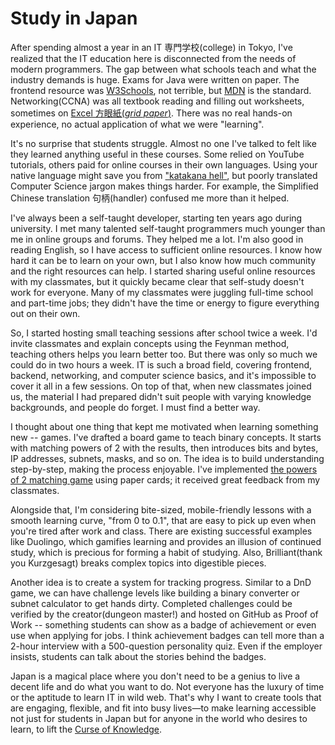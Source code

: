 # Study in Japan

After spending almost a year in an IT 専門学校(college) in Tokyo, I've realized that the IT education here is disconnected from the needs of modern programmers. The gap between what schools teach and what the industry demands is huge. Exams for Java were written on paper. The frontend resource was [W3Schools](https://www.w3schools.com/html/default.asp), not terrible, but [MDN](https://developer.mozilla.org/en-US/docs/Web/HTML/Element/a) is the standard. Networking(CCNA) was all textbook reading and filling out worksheets, sometimes on [Excel 方眼紙(_grid paper_)](https://vbaexcel.slavesystems.com/excel-setting/?p=796). There was no real hands-on experience, no actual application of what we were "learning".

It's no surprise that students struggle. Almost no one I've talked to felt like they learned anything useful in these courses. Some relied on YouTube tutorials, others paid for online courses in their own languages. Using your native language might save you from ["katakana hell"](https://www.youtube.com/watch?v=zhGnuWwpNxI), but poorly translated Computer Science jargon makes things harder. For example, the Simplified Chinese translation 句柄(handler) confused me more than it helped.

I've always been a self-taught developer, starting ten years ago during university. I met many talented self-taught programmers much younger than me in online groups and forums. They helped me a lot. I'm also good in reading English, so I have access to sufficient online resources. I know how hard it can be to learn on your own, but I also know how much community and the right resources can help. I started sharing useful online resources with my classmates, but it quickly became clear that self-study doesn't work for everyone. Many of my classmates were juggling full-time school and part-time jobs; they didn't have the time or energy to figure everything out on their own.

So, I started hosting small teaching sessions after school twice a week. I'd invite classmates and explain concepts using the Feynman method, teaching others helps you learn better too. But there was only so much we could do in two hours a week. IT is such a broad field, covering frontend, backend, networking, and computer science basics, and it's impossible to cover it all in a few sessions. On top of that, when new classmates joined us, the material I had prepared didn't suit people with varying knowledge backgrounds, and people do forget. I must find a better way.

I thought about one thing that kept me motivated when learning something new -- games. I've drafted a board game to teach binary concepts. It starts with matching powers of 2 with the results, then introduces bits and bytes, IP addresses, subnets, masks, and so on. The idea is to build understanding step-by-step, making the process enjoyable. I've implemented [the powers of 2 matching game](https://www.dingfan.date/game.binary-hacker) using paper cards; it received great feedback from my classmates.

Alongside that, I'm considering bite-sized, mobile-friendly lessons with a smooth learning curve, "from 0 to 0.1", that are easy to pick up even when you're tired after work and class. There are existing successful examples like Duolingo, which gamifies learning and provides an illusion of continued study, which is precious for forming a habit of studying. Also, Brilliant(thank you Kurzgesagt) breaks complex topics into digestible pieces.

Another idea is to create a system for tracking progress. Similar to a DnD game, we can have challenge levels like building a binary converter or subnet calculator to get hands dirty. Completed challenges could be verified by the creator(dungeon master!) and hosted on GitHub as Proof of Work -- something students can show as a badge of achievement or even use when applying for jobs. I think achievement badges can tell more than a 2-hour interview with a 500-question personality quiz. Even if the employer insists, students can talk about the stories behind the badges.

Japan is a magical place where you don't need to be a genius to live a decent life and do what you want to do. Not everyone has the luxury of time or the aptitude to learn IT in wild web. That's why I want to create tools that are engaging, flexible, and fit into busy lives—to make learning accessible not just for students in Japan but for anyone in the world who desires to learn, to lift the [Curse of Knowledge](https://en.wikipedia.org/wiki/Curse_of_knowledge).